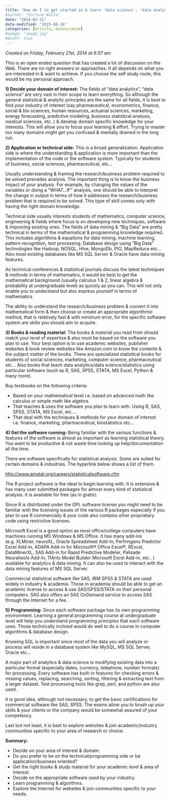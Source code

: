 ---
title: "How do I to get started in & learn 'data science', 'data analytics'?"
#author: "Fortune Walla"
date: "2014-02-21"
date-modified: "2015-08-16"
categories: [article, datascience]
#image: "image.jpg"
#draft: true
---
*Created on Friday, February 21st, 2014 at 6:57 am*

This is an open ended question that has created a lot of discussion on the Web. There are no right answers or approaches. It all depends on what you are interested in & want to achieve. If you choose the self study route, this would be my personal approach.

**1) Decide your domain of interest:**  The fields of “data analytics”, “data science” are very vast in their scope to learn everything. So although the general statistical & analytic principles are the same for all fields, it is best to find your industry of interest (say pharmaceutical, econometrics, finance, social & bio sciences, human resources, actuarial sciences, marketing, energy forecasting, predictive modeling, business statistical analysis, medical sciences, etc..) & develop domain specific knowledge for your interests. This will allow you to focus your learning & effort. Trying to master too many domains might get you confused & mentally drained in the long run.

**2) Application or technical side:** This is a broad generalization. Application side is where the understanding & application is more important than the implementation of the code or the software system. Typically for students of business, social sciences, pharmaceutical, etc…

Usually understanding & framing the research/business problem required to be solved precedes analysis. The important thing is to know the business impact of your analysis. For example, by changing the values of the variables or doing a “WHAT…IF” analysis, one should be able to interpret the change in output in terms of how it addresses the research/business problem that is required to be solved. This type of skill comes only with having the right domain knowledge.

Technical side usually interests students of mathematics, computer science, engineering & fields where focus is on developing new techniques, software & improving existing ones. The fields of data mining & “Big Data” are pretty technical in terms of the mathematical & programming knowledge required. This includes algorithms & equations for data mining, machine learning, pattern recognition, text processing. Database design using “Big Data” technologies like Hadoop, NOSQL, Hive, MongoDb, PIG, MapReduce etc… Also most existing databases like MS SQL Server & Oracle have data mining features.

As technical conferences & statistical journals discuss the latest techniques & methods in terms of mathematics, it would be best to get the mathematical background (usually calculus 1 & 2, linear algebra & probability at undergraduate level) as quickly as you can. This will not only enable you to understand but also express yourself in terms of mathematics.

The ability to understand the research/business problem & convert it into mathematical form & then choose or create an appropriate algorithmic method, that is relatively fast & with minimum error, for the specific software system are skills you should aim to acquire.

**3) Books & reading material:** The books & material you read from should match your level of expertise & also must be based on the software you plan to use. Your best option is to use academic websites, publisher websites & book review websites like Amazon.com to know the contents & the subject matter of the books. There are specialized statistical books for students of social sciences, marketing, computer science, pharmaceutical etc… Also books that teach data analytics/data science/statistics using particular software (such as R, SAS, SPSS, STATA, MS Excel, Python & many more).

Buy textbooks on the following criteria:

*   Based on your mathematical level i.e. based on advanced math like calculus or simple math like algebra.
*   That teaches & uses the software you plan to learn with. Using R, SAS, SPSS, STATA, MS Excel, etc….
*   That deal with the techniques & methods for your domain of interest i.e. finance, marketing, pharmaceutical, biostatistics etc…

**4) Get the software running:** Being familiar with the various functions & features of the software is almost as important as learning statistical theory. You want to be productive & not waste time looking up help/documentation all the time.

There are software specifically for statistical analysis. Some are suited for certain domains & industries. The hyperlink below shows a list of them.

<http://www.amstat.org/careers/statisticalsoftware.cfm>

The R project software is the ideal to begin learning with. It is extensive & has many user submitted packages for almost every kind of statistical analysis.  It is available for free (as in gratis).

Since R is distributed under the GPL software license you might need to be familiar with the licensing issues of the various R packages especially if you plan to use R commercially & your code also contains other proprietary code using restrictive licenses.

Microsoft Excel is a good option as most office/college computers have machines running MS Windows & MS Office. It has many add-ins (e.g. XLMiner, neuroXL, Oracle Spreadsheet Add-In, Perfringens Predictor Excel Add-in, ADAPA Add-in for Microsoft® Office Excel®, RExcel, DataMinerXL, SAS Add-in for Rapid Predictive Modeler, Palisade Neuraltools Add-in, 11Ants Model Builder Microsoft Excel Add-in, etc.. ) available for analytics & data mining. It can also be used to interact with the data mining features of MS SQL Server.

Commercial statistical software like SAS, IBM SPSS & STATA are used widely in industry & academia. Those in academia should be able to get an academic license to access & use SAS/SPSS/STATA on their personal computers. SAS also offers an SAS OnDemand service to access SAS through the Internet for a fee.

**5) Programming:** Since each software package has its own programming environment. Learning a general programming course at undergraduate level will help you understand programming principles that each software uses. Those technically inclined would do well to do a course in computer algorithms & database design.

Knowing SQL is important since most of the data you will analyze or process will reside in a database system like MySQL, MS SQL Server, Oracle etc…

A major part of analytics & data science is modifying existing data into a particular format (especially dates, currency, telephone, number formats) for processing. Every software has built-in features for checking errors & missing values, replacing, searching, sorting, filtering & extracting text from a larger dataset. Text processing tools like grep, perl, and python are also used.

It is good idea, although not necessary, to get the basic certifications for commercial software like SAS, SPSS. The exams allow you to brush up your skills & your clients or the company would be somewhat assured of your competency.

Last but not least, it is best to explore websites & join academic/industry communities specific to your area of research or choice.

**Summary:**

* Decide on your area of interest & domain.
* Do you prefer to be on the technical/programming side or be application/business oriented?
* Get the right books & study material for your academic level & area of interest.
* Decide on the appropriate software used by your industry.
* Learn programming & algorithms.
* Explore the Internet for websites & join communities specific to your needs.
